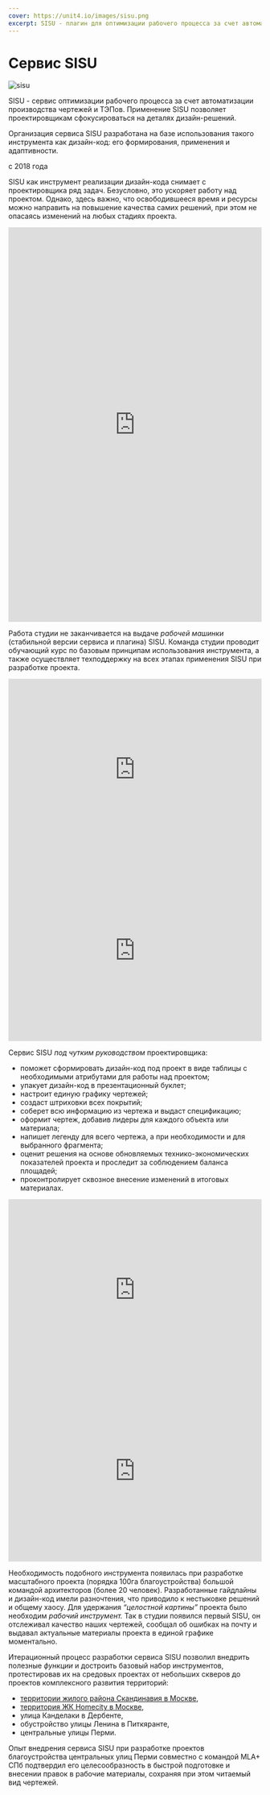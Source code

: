 ```yaml
---
cover: https://unit4.io/images/sisu.png
excerpt: SISU - плагин для оптимизации рабочего процесса за счет автоматизации производства чертежей и таблиц спецификации. Применение SISU позволяет проектировщикам сфокусироваться на деталях дизайн-решений.
---
```


# Сервис SISU

<Flex>
<div style={{flex: 0.5}}>
<Image src="/images/sisu.png" alt="sisu" />
</div>

<Flex col>

SISU - сервис оптимизации рабочего процесса за счет автоматизации производства чертежей и ТЭПов. Применение SISU позволяет проектировщикам сфокусироваться на деталях дизайн-решений.

Организация сервиса SISU разработана на базе использования такого инструмента как дизайн-код: его формирования, применения и адаптивности.

с 2018 года
</Flex>
</Flex>

SISU как инструмент реализации дизайн-кода снимает с проектировщика ряд задач. Безусловно, это ускоряет работу над проектом. Однако, здесь важно, что освободившееся время и ресурсы можно направить на повышение качества самих решений, при этом не опасаясь изменений на любых стадиях проекта.

<iframe width="100%" height="784" src="https://www.youtube.com/embed/Zy7CG7mzNhc" title="YouTube video player" frameBorder="0" allow="accelerometer; autoplay; clipboardWrite; encryptedMedia; gyroscope; pictureInPicture" allowFullScreen></iframe>

Работа студии не заканчивается на выдаче *рабочей машинки* (стабильной версии сервиса и плагина) SISU. Команда студии проводит обучающий курс по базовым принципам использования инструмента, а также осуществляет техподдержку на всех этапах применения SISU при разработке проекта.

<Flex>
    <iframe width="100%" height="360" src="https://www.youtube.com/embed/VwPE3rKU-Vs" title="YouTube video player" frameBorder="0" allow="accelerometer; autoplay; clipboardWrite; encryptedMedia; gyroscope; pictureInPicture" allowFullScreen></iframe>
    <iframe width="100%" height="360" src="https://www.youtube.com/embed/BRYF577zU74" title="YouTube video player" frameBorder="0" allow="accelerometer; autoplay; clipboardWrite; encryptedMedia; gyroscope; pictureInPicture" allowFullScreen></iframe>
</Flex>

Сервис SISU *под чутким руководством* проектировщика:

- поможет сформировать дизайн-код под проект в виде таблицы с необходимыми атрибутами для работы над проектом;
- упакует дизайн-код в презентационный буклет;
- настроит единую графику чертежей;
- создаст штриховки всех покрытий;
- соберет всю информацию из чертежа и выдаст спецификацию;
- оформит чертеж, добавив лидеры для каждого объекта или материала;
- напишет легенду для всего чертежа, а при необходимости и для выбранного фрагмента;
- оценит решения на основе обновляемых технико-экономических показателей проекта и проследит за соблюдением баланса площадей;
- проконтролирует сквозное внесение изменений в итоговых материалах.

<Flex>
    <iframe width="100%" height="360" src="https://www.youtube.com/embed/kj34aysHDAQ" title="YouTube video player" frameBorder="0" allow="accelerometer; autoplay; clipboardWrite; encryptedMedia; gyroscope; pictureInPicture" allowFullScreen></iframe>
    <iframe width="100%" height="360" src="https://www.youtube.com/embed/lXZjkoMw7UI" title="YouTube video player" frameBorder="0" allow="accelerometer; autoplay; clipboardWrite; encryptedMedia; gyroscope; pictureInPicture" allowFullScreen></iframe>
</Flex>

Необходимость подобного инструмента появилась при разработке масштабного проекта (порядка 100га благоустройства) большой командой архитекторов (более 20 человек). Разработанные гайдлайны и дизайн-код имели разночтения, что приводило к нестыковке решений и общему хаосу. Для удержания *“целостной картины”* проекта было необходим *рабочий инструмент.* Так в студии появился первый SISU, он отслеживал качество наших чертежей, сообщал об ошибках на почту и выдавал актуальные материалы проекта в единой графике моментально.

Итерационный процесс разработки сервиса SISU позволил внедрить полезные *функции* и достроить базовый набор инструментов, протестировав их на средовых проектах от небольших скверов до проектов комплексного развития территорий:

- [территории жилого района Скандинавия в Москве](/scnd-gb),
- [территория ЖК Homecity в Москве](/delta),
- улица Канделаки в Дербенте,
- обустройство улицы Ленина в Питкяранте,
- центральные улицы Перми.

Опыт внедрения сервиса SISU при разработке проектов благоустройства центральных улиц Перми совместно с командой MLA+ СПб подтвердил его целесообразность в быстрой подготовке и внесении правок в рабочие материалы, сохраняя при этом читаемый вид чертежей.

